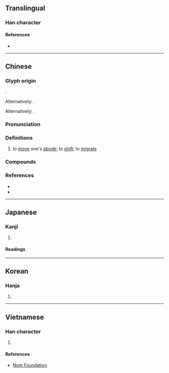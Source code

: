 {{character info}}
==Translingual==

===Han character===
{{Han char|rn=60|rad=彳|as=08|sn=11|four=21281|canj=HOYLO|ids=⿰彳歨}}

====References====
* {{Han ref|kx=0368.050|dkj=10142|dj=0692.040|hdz=20827.120|uh=5F99|ud=24473|bh=B170|bd=45424}}

----

==Chinese==
{{zh-forms|alt=𨑭,𰺵,𨗬,𡲴,𢓊,𢒲,𨖤,𨔀,𡕝,𨕄}}

===Glyph origin===
{{Han etym}}
{{Han compound|辵|止|c1=s|c2=p|t1=walk|ls=psc}}.

Alternatively: {{Han compound|辵|沙|c1=s|c2=p|t1=walk|ls=psc|abb2=yes}}.

Alternatively: {{Han compound|彳|步|ls=ic}}.

{{attention|zh|check}}<!--https://www.zhihu.com/question/38373911-->

===Pronunciation===
{{zh-pron
|m=xǐ
|m-s=
|c=saai2
|c-t=
|g=
|h=pfs=sái;gd=sai3
|j=
|mb=
|md=sā̤
|mn=qz,xm:sú/zz:sí/sóa
|mn_note=sú/sí - literary; sóa - vernacular
|mn-t=sua2
|w=
|x=
|mc=y
|oc=y
|cat=v
}}

===Definitions===
{{zh-hanzi}}

# to [[move]] one's [[abode]]; to [[shift]]; to [[migrate]]

===Compounds===
{{zh-der|徙倚|流徙|移徙|轉徙|遷徙|徙邊|徙貫|徙癰|徙木立信|徙木之信|徙居|徙宅忘妻|季節遷徙|曲突徙薪|未焚徙薪|移天徙日|枉突徙薪|東徙西遷|東遷西徙|退徙三舍|遷徙自由}}

===References===
* {{R:yue:Hanzi}}
* {{R:twedu|A01292}}

----

==Japanese==

===Kanji===
{{ja-kanji|grade=|rs=彳08}}

# {{rfdef|ja|sort=彳08}}

====Readings====
{{ja-readings
|goon=し
|kanon=し
|kun=うつ-す, うつ-る}}

----

==Korean==

===Hanja===
{{ko-hanja|hangeul=사|eumhun=}}

# {{rfdef|ko|sort=彳08}}

----

==Vietnamese==

===Han character===
{{vi-readings|rs=彳08|reading=si, tỉ}}

# {{rfdef|vi|sort=彳08}}

====References====
* [http://nomfoundation.org/common/nom_details.php?codepoint=5f99 Nom Foundation]
